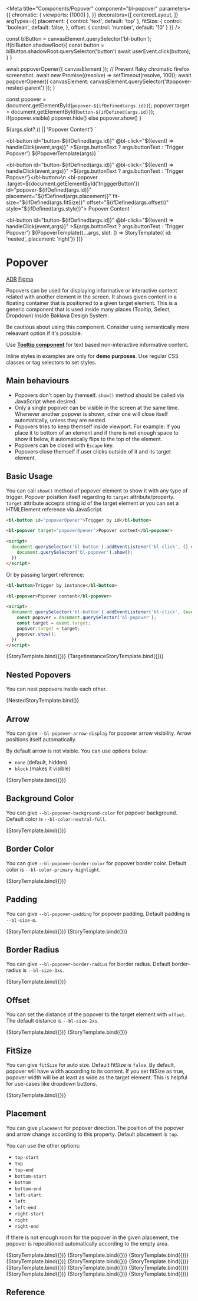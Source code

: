 
<Meta
  title="Components/Popover"
  component="bl-popover"
  parameters={{
    chromatic: { viewports: [1000] },
  }}
  decorators={[
    centeredLayout,
  ]}
  argTypes={{
    placement: {
      control: 'text',
      default: 'top'
    },
    fitSize: {
      control: 'boolean',
      default: false,
    },
    offset: {
      control: 'number',
      default: '10'
    }
  }}
/>

  const blButton = canvasElement.querySelector('bl-button');
  if(blButton.shadowRoot){
    const button = blButton.shadowRoot.querySelector('button')
    await userEvent.click(button);
  }
}

  await popoverOpener({ canvasElement });
  // Prevent flaky chromatic firefox screenshot.
  await new Promise((resolve) => setTimeout(resolve, 100));
  await popoverOpener({ canvasElement: canvasElement.querySelector('#popover-nested-parent') });
}

  const popover = document.getElementById(`popover-${ifDefined(args.id)}`);
  popover.target = document.getElementById(`button-${ifDefined(args.id)}`);
  if(popover.visible) popover.hide()
  else popover.show()
}

<bl-popover target="button-${ifDefined(args.id)}" id="popover-${ifDefined(args.id)}"
  placement="${ifDefined(args.placement)}"
  fit-size="${ifDefined(args.fitSize)}"
  offset="${ifDefined(args.offset)}"
  style="${ifDefined(args.style)}">
  ${args.slot?.() || 'Popover Content'}
</bl-popover>
  `

<bl-button id="button-${ifDefined(args.id)}" @bl-click="${(event) => handleClick(event,args)}" >${args.buttonText ? args.buttonText : 'Trigger Popover'}</bl-button>
${PopoverTemplate(args)}
`

<bl-button id="button-${ifDefined(args.id)}"  @bl-click="${(event) => handleClick(event,args)}" >${args.buttonText ? args.buttonText : 'Trigger Popover'}</bl-button>\n
<bl-popover .target=${document.getElementById('trigggerButton')} id="popover-${ifDefined(args.id)}"
  placement="${ifDefined(args.placement)}"
  fit-size="${ifDefined(args.fitSize)}"
  offset="${ifDefined(args.offset)}"
  style="${ifDefined(args.style)}">
Popover Content
</bl-popover>
`

<style>
  #popover-nested {
    --bl-popover-arrow-display: block;
  }
</style>
<bl-button id="button-${ifDefined(args.id)}" @bl-click="${(event) => handleClick(event,args)}" >${args.buttonText ? args.buttonText : 'Trigger Popover'}</bl-button>
${PopoverTemplate({...args, slot: () => StoryTemplate({ id: 'nested', placement: 'right'}) })}
`

# Popover

<bl-badge icon="document">[ADR](https://github.com/orgs/Trendyol/projects/4?pane=issue&itemId=14813896)</bl-badge>
<bl-badge icon="puzzle">[Figma](https://www.figma.com/file/RrcLH0mWpIUy4vwuTlDeKN/Baklava-Design-Guide?node-id=25%3A3611)</bl-badge>

Popovers can be used for displaying informative or interactive content related with another element in the screen. It shows given content in a floating container
that is positioned to a given target element. This is a generic component that is used inside many places (Tooltip, Select, Dropdown) inside Baklava Design System.

Be cautious about using this component. Consider using semantically more releavant option if it's possible.

<bl-alert variant="danger" icon>Use [**Tooltip component**](/?path=/docs/components-tooltip--usage-with-icon-button) for text based non-interactive informative content.</bl-alert>

<bl-alert variant="warning" icon>Inline styles in examples are only for **demo purposes**. Use regular CSS classes or tag selectors to set styles.</bl-alert>

## Main behaviours

* Popovers don't open by themself. `show()` method should be called via JavaScript when desired.
* Only a single popover can be visible in the screen at the same time. Whenever another popover is shown, other one will close itself automatically, unless they are nested.
* Popovers tries to keep themself inside viewport. For example: If you place it to bottom of an element and if there is not enough space to show it below, it automatically flips to the top of the element.
* Popovers can be closed with `Escape` key.
* Popovers close themself if user clicks outside of it and its target element.

## Basic Usage

You can call `show()` method of popover element to show it with any type of trigger. Popover poisition itself regarding to `target` attribute/property.
`target` attribute accepts string id of the target element or you can set a HTMLElement reference via JavaScript.

```html
<bl-button id="popoverOpener">Trigger by id</bl-button>

<bl-popover target="popoverOpener">Popover content</bl-popover>

<script>
  document.querySelector('bl-button').addEventListener('bl-click', () => {
    document.querySelector('bl-popover').show();
  })
</script>
```

Or by passing targert reference:

```html
<bl-button>Trigger by instance</bl-button>

<bl-popover>Popover content</bl-popover>

<script>
  document.querySelector('bl-button').addEventListener('bl-click', (event) => {
    const popover = document.querySelector('bl-popover');
    const target = event.target;
    popover.target = target;
    popover.show();
  })
</script>
```

<Canvas>
  <Story name="Show popover with id trigger" args={{ buttonText:'Trigger by id', id:'1' }} play={popoverOpener}>
    {StoryTemplate.bind({})}
  </Story>
  <Story name="Show popover with instance trigger" args={{ buttonText:'Trigger with instance' ,id:'2' }} play={popoverOpener}>
    {TargetInstanceStoryTemplate.bind({})}
  </Story>
</Canvas>

## Nested Popovers

You can nest popovers inside each other.

<Canvas>
  <Story name="Nested Popovers" args={{ buttonText:'Nested Popovers', id: 'nested-parent' }} play={nestedPopoverOpener}>
    {NestedStoryTemplate.bind()}
  </Story>
</Canvas>

## Arrow

You can give `--bl-popover-arrow-display` for popover arrow visibility. Arrow positions itself automatically.

By default arrow is not visible. You can use options below:

* `none` (default, hidden)
* `block` (makes it visible)

<Canvas>
  <Story name="Arrow"
         args={{ id:'3', style: '--bl-popover-arrow-display: block;',
            buttonText:'Popover with arrow' }}
         play={popoverOpener}>
    {StoryTemplate.bind({})}
  </Story>
</Canvas>


## Background Color

You can give `--bl-popover-background-color` for popover background. Default color is `--bl-color-neutral-full`.

<Canvas>
  <Story name="Background Color"
         args={{  id:'4', style: '--bl-popover-background-color: #f4edff; --bl-popover-arrow-display: block;',
         buttonText:'Custom Background'}}
         play={popoverOpener}>
    {StoryTemplate.bind({})}
  </Story>
</Canvas>


## Border Color

You can give `--bl-popover-border-color` for popover border color. Default color is `--bl-color-primary-highlight`.

<Canvas>
  <Story name="Border Color"
         args={{  id:'5', style: '--bl-popover-border-color:blue;', buttonText:'Border Color' }}
         play={popoverOpener}>
    {StoryTemplate.bind({})}
  </Story>
</Canvas>

## Padding

You can give `--bl-popover-padding` for popover padding. Default padding is `--bl-size-m`.

<Canvas>
  <Story name="Padding"
         args={{  id:'6', style: '--bl-popover-padding:2rem;', buttonText:'Large Padding' }}
         play={popoverOpener}>
    {StoryTemplate.bind({})}
  </Story>
  <Story name="Padding 0"
         args={{  id:'7', style: '--bl-popover-padding:0;', buttonText:'No Padding' }}
         play={popoverOpener}>
    {StoryTemplate.bind({})}
  </Story>
</Canvas>

## Border Radius

You can give `--bl-popover-border-radius` for border radius. Default border-radius is `--bl-size-3xs`.

<Canvas>
  <Story name="Border Radius"
         args={{  id:'8', style: '--bl-popover-border-radius:0;', buttonText:'Border Radius 0' }}
         play={popoverOpener}>
    {StoryTemplate.bind({})}
  </Story>
</Canvas>

## Offset
You can set the distance of the popover to the target element with `offset`. The default distance is `--bl-size-2xs`.

<Canvas>
  <Story name="Default Offset"
         args={{  id:'9',placement:'right', buttonText:'Default Offset'}}
         play={popoverOpener}>
    {StoryTemplate.bind({})}
  </Story>
  <Story name="Custom Offset"
         args={{  id:'10',placement:'right', offset:'40', buttonText:'Custom Offset'}}
         play={popoverOpener}>
    {StoryTemplate.bind({})}
  </Story>
</Canvas>

## FitSize
You can give `fitSize` for auto size. Default fitSize is `false`.
By default, popover will have width according to its content.
If you set fitSize as true, popover width will be at least as wide as the target element. This is helpful for use-cases like dropdown buttons.

<Canvas>
  <Story name="Fitsize"
         args={{ id:'11', fitSize:'true', buttonText:'Long content text for fitSize'}}
         play={popoverOpener}>
    {StoryTemplate.bind({})}
  </Story>
</Canvas>

## Placement

You can give `placement` for popover direction.The position of the popover and arrow change according to this property.  Default placement is `top`.

You can use the other options:

* `top-start`
* `top`
* `top-end`
* `bottom-start`
* `bottom`
* `bottom-end`
* `left-start`
* `left`
* `left-end`
* `right-start`
* `right`
* `right-end`

If there is not enough room for the popover in the given placement, the popover is repositioned automatically according to the empty area.

<Canvas>
  <Story name="Top-Start Placement"
    args={{ id:'13', placement: 'top-start', buttonText:'top-start' ,style: '--bl-popover-arrow-display: block;' }}
    play={popoverOpener}>
    {StoryTemplate.bind({})}
  </Story>
  <Story name="Top Placement"
    args={{ id:'14', placement: 'top', buttonText:'top' ,style: '--bl-popover-arrow-display: block;' }}
    play={popoverOpener}>
    {StoryTemplate.bind({})}
  </Story>
  <Story name="Top-End Placement"
    args={{ id:'15', placement: 'top-end', buttonText:'top-end' ,style: '--bl-popover-arrow-display: block;' }}
    play={popoverOpener}>
    {StoryTemplate.bind({})}
  </Story>
  <Story name="Bottom-Start Placement"
    args={{ id:'16', placement: 'bottom-start', buttonText:'bottom-start' ,style: '--bl-popover-arrow-display: block;' }}
    play={popoverOpener}>
    {StoryTemplate.bind({})}
  </Story>
  <Story name="Bottom Placement"
    args={{ id:'17', placement: 'bottom', buttonText:'bottom' ,style: '--bl-popover-arrow-display: block;' }}
    play={popoverOpener}>
    {StoryTemplate.bind({})}
  </Story>
  <Story name="Bottom-End Placement"
    args={{ id:'18', placement: 'bottom-end', buttonText:'bottom-end' ,style: '--bl-popover-arrow-display: block;' }}
    play={popoverOpener}>
    {StoryTemplate.bind({})}
  </Story>
  <Story name="Left-Start Placement"
    args={{ id:'19', placement: 'left-start', buttonText:'left-start' ,style: '--bl-popover-arrow-display: block;' }}
    play={popoverOpener}>
    {StoryTemplate.bind({})}
  </Story>
  <Story name="Left Placement"
    args={{ id:'20', placement: 'left', buttonText:'left' ,style: '--bl-popover-arrow-display: block;' }}
    play={popoverOpener}>
    {StoryTemplate.bind({})}
  </Story>
  <Story name="Left-End Placement"
    args={{ id:'21', placement: 'left-end', buttonText:'left-end' ,style: '--bl-popover-arrow-display: block;' }}
    play={popoverOpener}>
    {StoryTemplate.bind({})}
  </Story>
  <Story name="Right-Start Placement"
    args={{ id:'22', placement: 'right-start', buttonText:'right-start' ,style: '--bl-popover-arrow-display: block;' }}
    play={popoverOpener}>
    {StoryTemplate.bind({})}
  </Story>
  <Story name="Right Placement"
    args={{ id:'23', placement: 'right', buttonText:'right' ,style: '--bl-popover-arrow-display: block;' }}
    play={popoverOpener}>
    {StoryTemplate.bind({})}
  </Story>
  <Story name="Right-End Placement"
    args={{ id:'24', placement: 'right-end', buttonText:'right-end' ,style: '--bl-popover-arrow-display: block;' }}
    play={popoverOpener}>
    {StoryTemplate.bind({})}
  </Story>
</Canvas>

## Reference

<ArgsTable of="bl-popover" />

